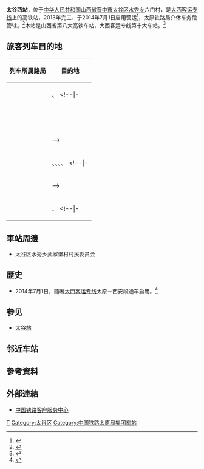 {{Expand|time=2016-03-05T04:13:14+00:00}}
{{Infobox China railway station
|车站名称 =太谷西站
|图片 = 
|图片介绍 = 
|车站名称拼音 = Taiguxi
|英文名称 = Taiguxi Railway Station
|车站代码= 26475
|电报码 = TIV
|拼音码 = TGX
|车站位置 = [[山西省|山西省]][[晋中市|晋中市]][[太谷区|太谷区]][[水秀乡|水秀乡]]六门村
|归属 =[[太原铁路局|太原铁路局]][[介休车务段|介休车务段]]
|线路 = [[大西客運專線|大西客運專線]]
|车站等级 = [[三等站_(中國大陸)|三等站]]
|月台数目 = 2
|股道数目 = 4
|正线=2
|到发线 = 2
}}
'''太谷西站'''，位于[[中华人民共和国|中华人民共和国]][[山西省|山西省]][[晋中市|晋中市]][[太谷区|太谷区]][[水秀乡|水秀乡]]六门村，是[[大西客运专线|大西客运专线]]上的高铁站，2013年完工、于2014年7月1日启用营运<ref>{{Cite web |url=http://www.ccshj.com/view.do?id=2539 |title=铁路分公司大西分部完成太谷西站路基施工 |access-date=2016-03-05 |archive-url=https://web.archive.org/web/20160307084240/http://www.ccshj.com/view.do?id=2539 |archive-date=2016-03-07 |dead-url=yes }}</ref>，太原铁路局介休车务段管辖。<ref>{{Cite web |url=http://news.xinhuanet.com/local/2014-06/11/c_1111092104.htm |title=大西高铁太原南至永济北开始不载客试运行 |accessdate=2016-03-05 |archive-date=2016-02-29 |archive-url=https://web.archive.org/web/20160229142358/http://news.xinhuanet.com/local/2014-06/11/c_1111092104.htm |dead-url=no }}</ref>本站是山西省第八大高铁车站，大西客运专线第十大车站。<ref>{{Cite web |url=http://sx.ce.cn/23/201407/18/t20140718_1658066.shtml |title=太谷县明星镇大王堡村干群共建幸福家园纪略 |access-date=2016-03-05 |archive-date=2016-03-07 |archive-url=https://web.archive.org/web/20160307133904/http://sx.ce.cn/23/201407/18/t20140718_1658066.shtml |dead-url=yes }}</ref>

== 旅客列车目的地 ==
{| class="wikitable sortable" style="font-size: 90%"
!列车所属路局
!目的地
|-
|<center>{{sort|Beijing|[[北京铁路局|北京铁路局]]}}
|{{站|北京西}}、{{站|运城北}}
<!--|-
|<center>{{sort|Chengdu|[[成都铁路局|成都铁路局]]}}
|{{站|}}
|-
|<center>{{sort|Guangzhou|[[广州铁路（集团）公司|广州铁路集团]]}}
|{{站|}}
|-
|<center>{{sort|Harbin|[[哈尔滨铁路局|哈尔滨铁路局]]}}
|{{站|}}
|-
|<center>{{sort|Hohhot|[[呼和浩特铁路局|呼和浩特铁路局]]}}
|{{站|}}
|-
|<center>{{sort|Jinan|[[济南铁路局|济南铁路局]]}}
|{{站|}}
|-
|<center>{{sort|Kunming|[[昆明铁路局|昆明铁路局]]}}
|{{站|}}
|-
|<center>{{sort|Lanzhou|[[兰州铁路局|兰州铁路局]]}}
|{{站|}}
|-
|<center>{{sort|Nanchang|[[南昌铁路局|南昌铁路局]]}}
|{{站|}}
|-
|<center>{{sort|Nanning|[[南宁铁路局|南宁铁路局]]}}
|{{站|}}
|-
|<center>{{sort|Qingzang|[[青藏铁路公司|青藏铁路公司]]}}
|{{站|}}
|-
|<center>{{sort|Shanghai|[[上海铁路局|上海铁路局]]}}
|{{站|}}
|-
|<center>{{sort|Shenyang|[[沈阳铁路局|沈阳铁路局]]}}
|{{站|}}-->
|-
|<center>{{sort|Taiyuan|[[太原铁路局|太原铁路局]]}}
|{{站|宝鸡南}}、{{站|北京西}}、{{站|太原南}}、{{站|永济北}}、{{站|运城北}}
<!--|-
|<center>{{sort|Urumqi|[[乌鲁木齐铁路局|乌鲁木齐铁路局]]}}
|{{站|}}
|-
|<center>{{sort|Wuhan|[[武汉铁路局|武汉铁路局]]}}
|{{站|}}-->
|-
|<center>{{sort|Xi'an|[[西安铁路局|西安铁路局]]}}
|{{站|西安北}}、{{站|太原南}}
<!--|-
|<center>{{sort|Zhengzhou|[[郑州铁路局|郑州铁路局]]}}
|{{站|}}-->
|}
==車站周邊==
* 太谷区水秀乡武家堡村村民委员会

==歷史==
* 2014年7月1日，隨著[[大西客运专线|大西客运专线]]太原－西安段通车启用。<ref>{{Cite web |url=http://www.sx.xinhuanet.com/newscenter/2014-06/20/c_1111240876.htm |title=大西高铁(太原南至西安北)7月1日正式运营 |access-date=2016-03-05 |archive-date=2014-07-01 |archive-url=https://web.archive.org/web/20140701144821/http://www.sx.xinhuanet.com/newscenter/2014-06/20/c_1111240876.htm |dead-url=yes }}</ref>

==参见==
*[[太谷站|太谷站]]

== 邻近车站 ==
{{Start rail box|[[File:China_Railways.svg|16px]] [[中国铁路|中国铁路]]}}
{{s-inop|[[晋中站|晋中站]]|{{站|大同南}}方向}}
{{s-line|[[大西客运专线|大西客运专线]]<br />太谷西站}}
{{s-inop|[[祁县东站|祁县东站]]|{{站|西安北}}方向}}
{{end box}}

==參考資料==
{{reflist}}

==外部連結==
* [http://www.12306.cn/mormhweb/ 中国铁路客户服务中心]{{Wayback|url=http://www.12306.cn/mormhweb/ |date=20180205163941 }}
{{China-rail-stub}}
{{大西客运专线}}
[[Category:晋中市铁路车站|T]]
[[Category:太谷区|Category:太谷区]]
[[Category:中国铁路太原局集团车站|Category:中国铁路太原局集团车站]]